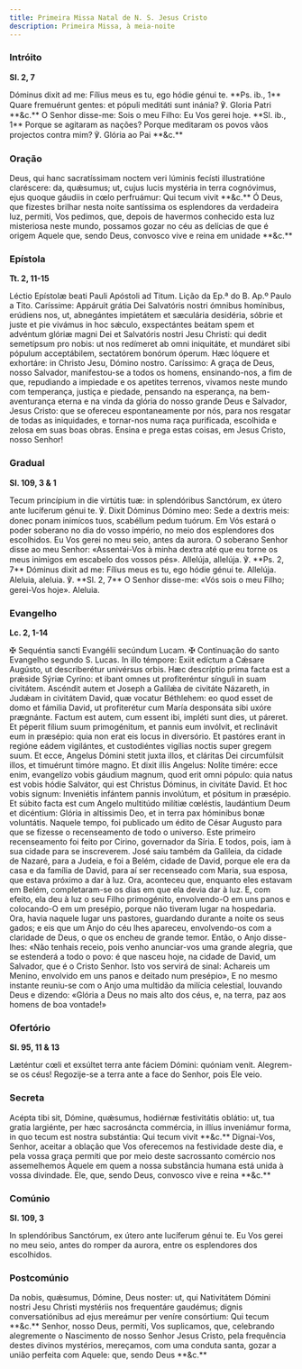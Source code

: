 ```yaml
---
title: Primeira Missa Natal de N. S. Jesus Cristo
description: Primeira Missa, à meia-noite
---
```


### Intróito

**Sl. 2, 7**

<div class="side-by-side not-content">
  <span>
    Dóminus dixit ad me: Fílius meus es tu, ego hódie génui te. **Ps. ib., 1**
    Quare fremuérunt gentes: et pópuli meditáti sunt inánia? ℣. Gloria Patri
    **&c.**
  </span>
  <span>
    O Senhor disse-me: Sois o meu Filho: Eu Vos gerei hoje. **Sl. ib., 1**
    Porque se agitaram as nações? Porque meditaram os povos vãos projectos
    contra mim? ℣. Glória ao Pai **&c.**
  </span>
</div>

### Oração

<div class="side-by-side not-content">
  <span>
    Deus, qui hanc sacratíssimam noctem veri lúminis fecísti illustratióne
    claréscere: da, quǽsumus; ut, cujus lucis mystéria in terra cognóvimus, ejus
    quoque gáudiis in cœlo perfruámur: Qui tecum vivit **&c.**
  </span>
  <span>
    Ó Deus, que fizestes brilhar nesta noite santíssima os esplendores da
    verdadeira luz, permiti, Vos pedimos, que, depois de havermos conhecido esta
    luz misteriosa neste mundo, possamos gozar no céu as delícias de que é
    origem Aquele que, sendo Deus, convosco vive e reina em unidade **&c.**
  </span>
</div>

### Epístola

**Tt. 2, 11-15**

<div class="side-by-side not-content">
  <span>
    Léctio Epístolæ beati Pauli Apóstoli ad Titum.
  </span>
  <span>Lição da Ep.ª do B. Ap.º Paulo a Tito.</span>
  <span>
    Caríssime: Appáruit grátia Dei Salvatóris nostri ómnibus homínibus, erúdiens
    nos, ut, abnegántes impietátem et sæculária desidéria, sóbrie et juste et
    pie vivámus in hoc sǽculo, exspectántes beátam spem et advéntum glóriæ magni
    Dei et Salvatóris nostri Jesu Christi: qui dedit semetípsum pro nobis: ut
    nos redímeret ab omni iniquitáte, et mundáret sibi pópulum acceptábilem,
    sectatórem bonórum óperum. Hæc lóquere et exhortáre: in Christo Jesu, Dómino
    nostro.
  </span>
  <span>
    Caríssimo: A graça de Deus, nosso Salvador, manifestou-se a todos os homens,
    ensinando-nos, a fim de que, repudiando a impiedade e os apetites terrenos,
    vivamos neste mundo com temperança, justiça e piedade, pensando na
    esperança, na bem-aventurança eterna e na vinda da glória do nosso grande
    Deus e Salvador, Jesus Cristo: que se ofereceu espontaneamente por nós, para
    nos resgatar de todas as iniquidades, e tornar-nos numa raça purificada,
    escolhida e zelosa em suas boas obras. Ensina e prega estas coisas, em Jesus
    Cristo, nosso Senhor!
  </span>
</div>

### Gradual

**Sl. 109, 3 & 1**

<div class="side-by-side not-content">
  <span>
    Tecum princípium in die virtútis tuæ: in splendóribus Sanctórum, ex útero
    ante lucíferum génui te. ℣. Dixit Dóminus Dómino meo: Sede a dextris meis:
    donec ponam inimícos tuos, scabéllum pedum tuórum.
  </span>
  <span>
    Em Vós estará o poder soberano no dia do vosso império, no meio dos
    esplendores dos escolhidos. Eu Vos gerei no meu seio, antes da aurora. O
    soberano Senhor disse ao meu Senhor: «Assentai-Vos à minha dextra até que eu
    torne os meus inimigos em escabelo dos vossos pés».
  </span>
  <span>
    Allelúja, allelúja. ℣. **Ps. 2, 7** Dóminus dixit ad me: Fílius meus es tu,
    ego hódie génui te. Allelúja.
  </span>
  <span>
    Aleluia, aleluia. ℣. **Sl. 2, 7** O Senhor disse-me: «Vós sois o meu Filho;
    gerei-Vos hoje». Aleluia.
  </span>
</div>

### Evangelho

**Lc. 2, 1-14**

<div class="side-by-side not-content">
  <span>
    <span class="text-red-500">✠</span> Sequéntia sancti Evangélii secúndum
    Lucam.
  </span>
  <span>
    <span class="text-red-500">✠</span> Continuação do santo Evangelho segundo
    S. Lucas.
  </span>
  <span>
    In illo témpore: Exiit edíctum a Cǽsare Augústo, ut describerétur univérsus
    orbis. Hæc descríptio prima facta est a prǽside Sýriæ Cyríno: et ibant omnes
    ut profiteréntur sínguli in suam civitátem. Ascéndit autem et Joseph a
    Galilǽa de civitáte Názareth, in Judǽam in civitátem David, quæ vocatur
    Béthlehem: eo quod esset de domo et fámilia David, ut profiterétur cum María
    desponsáta sibi uxóre prægnánte. Factum est autem, cum essent ibi, impléti
    sunt dies, ut páreret. Et péperit fílium suum primogénitum, et pannis eum
    invólvit, et reclinávit eum in præsépio: quia non erat eis locus in
    diversório. Et pastóres erant in regióne eádem vigilántes, et custodiéntes
    vigílias noctis super gregem suum. Et ecce, Angelus Dómini stetit juxta
    illos, et cláritas Dei circumfúlsit illos, et timuérunt timóre magno. Et
    dixit illis Angelus: Nolíte timére: ecce enim, evangelízo vobis gáudium
    magnum, quod erit omni pópulo: quia natus est vobis hódie Salvátor, qui est
    Christus Dóminus, in civitáte David. Et hoc vobis signum: Inveniétis
    infántem pannis involútum, et pósitum in præsépio. Et súbito facta est cum
    Angelo multitúdo milítiæ cœléstis, laudántium Deum et dicéntium: Glória in
    altíssimis Deo, et in terra pax hóminibus bonæ voluntátis.
  </span>
  <span>
    Naquele tempo, foi publicado um édito de César Augusto para que se fizesse o
    recenseamento de todo o universo. Este primeiro recenseamento foi feito por
    Cirino, governador da Síria. E todos, pois, iam à sua cidade para se
    inscreverem. José saiu também da Galileia, da cidade de Nazaré, para a
    Judeia, e foi a Belém, cidade de David, porque ele era da casa e da família
    de David, para aí ser recenseado com Maria, sua esposa, que estava próximo a
    dar à luz. Ora, aconteceu que, enquanto eles estavam em Belém,
    completaram-se os dias em que ela devia dar à luz. E, com efeito, ela deu à
    luz o seu Filho primogénito, envolvendo-O em uns panos e colocando-O em um
    presépio, porque não tiveram lugar na hospedaria. Ora, havia naquele lugar
    uns pastores, guardando durante a noite os seus gados; e eis que um Anjo do
    céu lhes apareceu, envolvendo-os com a claridade de Deus, o que os encheu de
    grande temor. Então, o Anjo disse-lhes: «Não tenhais receio, pois venho
    anunciar-vos uma grande alegria, que se estenderá a todo o povo: é que
    nasceu hoje, na cidade de David, um Salvador, que é o Cristo Senhor. Isto
    vos servirá de sinal: Achareis um Menino, envolvido em uns panos e deitado
    num presépio», E no mesmo instante reuniu-se com o Anjo uma multidão da
    milícia celestial, louvando Deus e dizendo: «Glória a Deus no mais alto dos
    céus, e, na terra, paz aos homens de boa vontade!»
  </span>
</div>

### Ofertório

**Sl. 95, 11 & 13**

<div class="side-by-side not-content">
  <span>
    Læténtur cœli et exsúltet terra ante fáciem Dómini: quóniam venit.
  </span>
  <span>
    Alegrem-se os céus! Regozije-se a terra ante a face do Senhor, pois Ele
    veio.
  </span>
</div>

### Secreta

<div class="side-by-side not-content">
  <span>
    Acépta tibi sit, Dómine, quǽsumus, hodiérnæ festivitátis oblátio: ut, tua
    gratia largiénte, per hæc sacrosáncta commércia, in illíus inveniámur forma,
    in quo tecum est nostra substántia: Qui tecum vivit **&c.**
  </span>
  <span>
    Dignai-Vos, Senhor, aceitar a oblação que Vos oferecemos na festividade
    deste dia, e pela vossa graça permiti que por meio deste sacrossanto
    comércio nos assemelhemos Àquele em quem a nossa substância humana está
    unida à vossa divindade. Ele, que, sendo Deus, convosco vive e reina **&c.**
  </span>
</div>

### Comúnio

**Sl. 109, 3**

<div class="side-by-side not-content">
  <span>
    In splendóribus Sanctórum, ex útero ante lucíferum génui te.
  </span>
  <span>
    Eu Vos gerei no meu seio, antes do romper da aurora, entre os esplendores
    dos escolhidos.
  </span>
</div>

### Postcomúnio

<div class="side-by-side not-content">
  <span>
    Da nobis, quǽsumus, Dómine, Deus noster: ut, qui Nativitátem Dómini nostri
    Jesu Christi mystériis nos frequentáre gaudémus; dignis conversatiónibus ad
    ejus mereámur per veníre consórtium: Qui tecum **&c.**
  </span>
  <span>
    Senhor, nosso Deus, permiti, Vos suplicamos, que, celebrando alegremente o
    Nascimento de nosso Senhor Jesus Cristo, pela frequência destes divinos
    mystérios, mereçamos, com uma conduta santa, gozar a união perfeita com
    Aquele: que, sendo Deus **&c.**
  </span>
</div>
